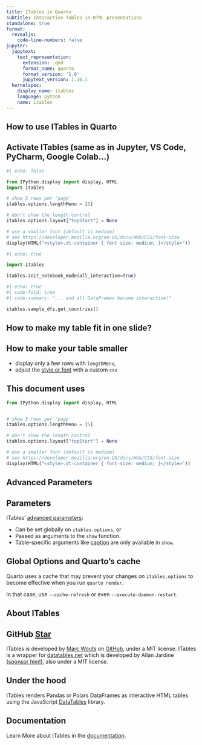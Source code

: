 ```yaml
---
title: ITables in Quarto
subtitle: Interactive Tables in HTML presentations
standalone: true
format:
  revealjs:
    code-line-numbers: false
jupyter:
  jupytext:
    text_representation:
      extension: .qmd
      format_name: quarto
      format_version: '1.0'
      jupytext_version: 1.16.1
  kernelspec:
    display_name: itables
    language: python
    name: itables
---
```


## How to use ITables in Quarto

::: {.callout-note}
## Activate ITables (same as in Jupyter, VS Code, PyCharm, Google Colab...)

```python
#| echo: false

from IPython.display import display, HTML
import itables

# show 5 rows per 'page'
itables.options.lengthMenu = [5]

# don't show the length control
itables.options.layout["topStart"] = None

# use a smaller font (default is medium)
# see https://developer.mozilla.org/en-US/docs/Web/CSS/font-size
display(HTML("<style>.dt-container { font-size: medium; }</style>"))
```

```python
#| echo: true

import itables

itables.init_notebook_mode(all_interactive=True)
```
:::

```python
#| echo: true
#| code-fold: true
#| code-summary: "... and all DataFrames become interactive!"

itables.sample_dfs.get_countries()
```

## How to make my table fit in one slide?

::: {.callout-tip}
## How to make your table smaller

- display only a few rows with `lengthMenu`,
- adjust the [style or font](https://mwouts.github.io/itables/css.html) with a custom `css`
:::

::: {.callout-note}
## This document uses

```python
from IPython.display import display, HTML


# show 5 rows per 'page'
itables.options.lengthMenu = [5]

# don't show the length control
itables.options.layout["topStart"] = None

# use a smaller font (default is medium)
# see https://developer.mozilla.org/en-US/docs/Web/CSS/font-size
display(HTML("<style>.dt-container { font-size: medium; }</style>"))
```
:::

## Advanced Parameters

::: {.callout-tip}
## Parameters

ITables' [advanced parameters](https://mwouts.github.io/itables/advanced_parameters.html):

- Can be set globally on `itables.options`, or
- Passed as arguments to the `show` function.
- Table-specific arguments like [caption](https://mwouts.github.io/itables/advanced_parameters.html#caption) are only available in `show`.
:::

::: {.callout-warning}
## Global Options and Quarto's cache

Quarto uses a cache that may prevent your changes on `itables.options` to become effective
when you run `quarto render`.

In that case, use `--cache-refresh` or even `--execute-daemon-restart`.
:::

## About ITables

::: {.callout-note}
## GitHub <a class="github-button" href="https://github.com/mwouts/itables" data-icon="octicon-star" data-show-count="true" aria-label="Star mwouts/itables on GitHub">Star</a>

ITables is developed by [Marc Wouts](https://github.com/mwouts) on [GitHub](https://github.com/mwouts/itables),
under a MIT license. ITables is a wrapper for [datatables.net](https://datatables.net/) which is developed by Allan Jardine
[(sponsor him!)](https://github.com/sponsors/AllanJard), also under a MIT license.

<script async defer src="https://buttons.github.io/buttons.js"></script>
:::

::: {.callout-tip}
## Under the hood

ITables renders Pandas or Polars DataFrames as
interactive HTML tables using the JavaScript
[DataTables](https://datatables.net/) library.
:::

::: {.callout-tip}
## Documentation

Learn More about ITables in the [documentation](https://mwouts.github.io/itables).
:::

